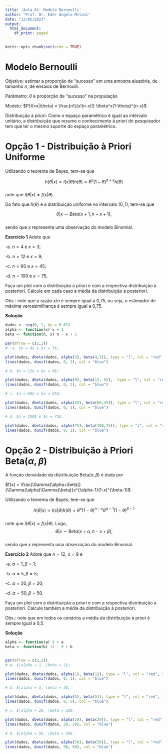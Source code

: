 ```yaml
---
title: 'Aula 01: Modelo Bernoulli'
author: "Prof. Dr. Eder Angelo Milani"
date: "12/05/2023"
output:
  html_document:
    df_print: paged
---
```


```r
knitr::opts_chunk$set(echo = TRUE)

```

# Modelo Bernoulli

Objetivo: estimar a proporção de "sucesso" em uma amostra aleatória, de tamanho $n$, de ensaios de Bernoulli.

Parâmetro: $\theta$ é proporção de "sucesso" na propulação

Modelo: $P(X=x|\theta) = \frac{n!}{x!(n-x)!} \theta^x(1-\theta)^{n-x}$


Distribuição à priori: Como o espaço paramétrico é igual ao intervalo unitário, a distribuição que resume o conhecimento à priori do pesquisador tem que ter o mesmo suporte do espaço paramétrico.  


# Opção 1 -  Distribuição à Priori Uniforme

Utilizando o teorema de Bayes, tem-se que 

$$h(\theta| x) \propto l(x|\theta)h(\theta) = \theta^{x}(1 - \theta)^{n - x}h(\theta)$$  
note que $l(\theta| x) = f(x | \theta)$. 

Do fato que $h(\theta)$ é a distribuição uniforme no intervalo $(0, 1)$, tem-se que 


$$\theta|x \sim Beta(x+1, n-x+1),$$  
sendo que $x$ representa uma observação do modelo Binomial.


**Exercício 1** Adote que 

-a. $n = 4$ e $x = 3$;

-b. $n = 12$ e $x = 9$;

-c. $n = 60$ e $x = 45$;

-d. $n = 100$ e $x = 75$.


Faça um plot com a distribuição à priori e com a respectiva distribuição a posteriori. Calcule em cada caso a média da distribuição a posteriori. 


Obs.: note que a razão $x/n$ é sempre igual a 0,75, ou seja, o estimador de máxima verossimilhança é sempre igual a 0,75.   


**Solução**


```r
dados <- seq(0, 1, by = 0.01)
alpha <- function(x) x + 1
beta <- function(n, x) n - x + 1

par(mfrow = c(2,2))
# -a. $n = 4$ e $x = 3$;

plot(dados, dbeta(dados, alpha(3), beta(4,3)), type = "l", col = "red", title = "a")
lines(dados, dunif(dados, 0, 1), col = "blue")

# b. $n = 12$ e $x = 9$;

plot(dados, dbeta(dados, alpha(9), beta(12, 9)),  type = "l", col = "red",  title = "b")
lines(dados, dunif(dados, 0, 1), col = "blue")

# c. $n = 60$ e $x = 45$;

plot(dados, dbeta(dados, alpha(45), beta(60,45)), type = "l", col = "red",  title = "c")
lines(dados, dunif(dados, 0, 1), col = "blue")

# d. $n = 100$ e $x = 75$.

plot(dados, dbeta(dados, alpha(75), beta(100,75)), type = "l", col = "red",  title = "d")
lines(dados, dunif(dados, 0, 1), col = "blue")

```



# Opção 2 -  Distribuição à Priori Beta($\alpha, \beta$)


A função densidade da distribuição Beta($\alpha, \beta$) é dada por 

$f(x) = \frac{\Gamma(\alpha+\beta)}{\Gamma(\alpha)\Gamma(\beta)}x^{\alpha-1}(1-x)^{\beta-1}$

Utilizando o teorema de Bayes, tem-se que 

$$h(\theta| x) \propto l(x|\theta)h(\theta) = \theta^{x}(1 - \theta)^{n - x}\theta^{\alpha-1}(1-\theta)^{\beta-1}$$  
note que $l(\theta| x) = f(x | \theta)$. Logo, $$\theta|x \sim Beta(x+\alpha, n-x+\beta),$$  
sendo que $x$ representa uma observação do modelo Binomial.


**Exercício 2** Adote que $n = 12$, $x = 9$ e 

-a. $\alpha = 1, \beta = 1$;

-b. $\alpha = 5, \beta = 5$;

-c. $\alpha = 20, \beta = 20$;

-d. $\alpha = 50, \beta = 50$.


Faça um plot com a distribuição a priori e com a respectiva distribuição a posteriori. Calcule também a média da distribuição à posteriori.


Obs.: note que em todos os cenários a média da distribuição à priori é sempre igual a 0,5. 


**Solução**

```r

alpha <- function(a) 9 + a
beta <- function(b) 12 - 9 + b


par(mfrow = c(2,2))
# a. $\alpha = 1, \beta = 1$;

plot(dados, dbeta(dados, alpha(1), beta(1)), type = "l", col = "red", title = "a")
lines(dados, dunif(dados, 0, 1), col = "blue")

# b. $\alpha = 5, \beta = 5$;

plot(dados, dbeta(dados, alpha(5), beta(5)), type = "l", col = "red", title = "b")
lines(dados, dunif(dados, 0, 5), col = "blue")

# c. $\alpha = 20, \beta = 20$;

plot(dados, dbeta(dados, alpha(20), beta(20)), type = "l", col = "red", title = "c")
lines(dados, dunif(dados, 20, 20), col = "blue")

# d. $\alpha = 50, \beta = 50$.

plot(dados, dbeta(dados, alpha(50), beta(50)), type = "l", col = "red", title = "d")
lines(dados, dunif(dados, 50, 50), col = "blue")



```

